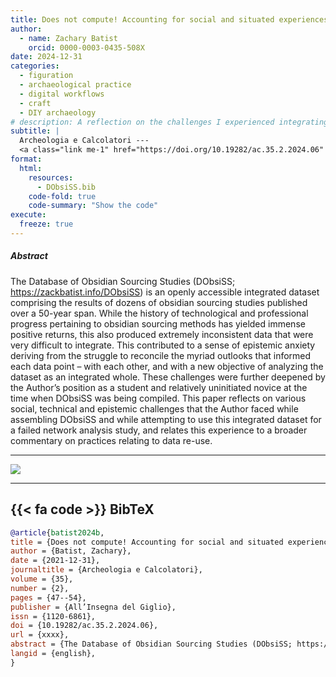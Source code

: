 ```yaml
---
title: Does not compute! Accounting for social and situated experiences while integrating and analyzing obsidian sourcing data
author: 
  - name: Zachary Batist
    orcid: 0000-0003-0435-508X
date: 2024-12-31
categories:
  - figuration
  - archaeological practice
  - digital workflows
  - craft
  - DIY archaeology
# description: A reflection on the challenges I experienced integrating and reusing data during my Masters thesis.
subtitle: |
  Archeologia e Calcolatori --- 
  <a class="link me-1" href="https://doi.org/10.19282/ac.35.2.2024.06" target="_blank_" rel="external">10.19282/ac.35.2.2024.06</a>
format:
  html:
    resources: 
      - DObsiSS.bib
    code-fold: true
    code-summary: "Show the code"
execute: 
  freeze: true
---
```

##### Abstract
The Database of Obsidian Sourcing Studies (DObsiSS; [https://zackbatist.info/DObsiSS](https://zackbatist.info/DObsiSS)) is an openly accessible integrated dataset comprising the results of dozens of obsidian sourcing studies published over a 50-year span. While the history of technological and professional progress pertaining to obsidian sourcing methods has yielded immense positive returns, this also produced extremely inconsistent data that were very difficult to integrate. This contributed to a sense of epistemic anxiety deriving from the struggle to reconcile the myriad outlooks that informed each data point -- with each other, and with a new objective of analyzing the dataset as an integrated whole. These challenges were further deepened by the Author’s position as a student and relatively uninitiated novice at the time when DObsiSS was being compiled. This paper reflects on various social, technical and epistemic challenges that the Author faced while assembling DObsiSS and while attempting to use this integrated dataset for a failed network analysis study, and relates this experience to a broader commentary on practices relating to data re-use.

---

![](dobsiss-distribution.png)

---

::: {.callout-note collapse=true icon=false}
## {{< fa code >}} BibTeX

```BibTeX
@article{batist2024b,
title = {Does not compute! Accounting for social and situated experiences while integrating and analyzing obsidian sourcing data},
author = {Batist, Zachary},
date = {2021-12-31},
journaltitle = {Archeologia e Calcolatori},
volume = {35},
number = {2},
pages = {47--54},
publisher = {All’Insegna del Giglio},
issn = {1120-6861},
doi = {10.19282/ac.35.2.2024.06},
url = {xxxx},
abstract = {The Database of Obsidian Sourcing Studies (DObsiSS; https://zackbatist.info/DObsiSS) is an openly accessible integrated dataset comprising the results of dozens of obsidian sourcing studies published over a 50-year span. While the history of technological and professional progress pertaining to obsidian sourcing methods has yielded immense positive returns, this also produced extremely inconsistent data that were very difficult to integrate. This contributed to a sense of epistemic anxiety deriving from the struggle to reconcile the myriad outlooks that informed each data point -- with each other, and with a new objective of analyzing the dataset as an integrated whole. These challenges were further deepened by the Author’s position as a student and relatively uninitiated novice at the time when DObsiSS was being compiled. This paper reflects on various social, technical and epistemic challenges that the Author faced while assembling DObsiSS and while attempting to use this integrated dataset for a failed network analysis study, and relates this experience to a broader commentary on practices relating to data re-use.},
langid = {english},
}
```
:::
